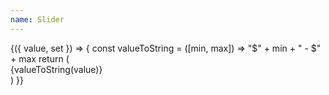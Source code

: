 ```yaml
---
name: Slider
---
```


<Playground title="Basic">
  <Slider
    allowCross={false}
    min={10}
    max={100}
    step={1}
    defaultValue={[50, 500]}
  />
</Playground>

<Playground title="Disabled">
  <Slider
    allowCross={false}
    min={10}
    max={100}
    step={1}
    defaultValue={[10, 100]}
    disabled
  />
</Playground>

<Playground title="With label">
  <Value initial={[0, 100]}>
    {({ value, set }) => {
      const valueToString = ([min, max]) => "$" + min + " - $" + max
      return (
        <div>
          <Serif size="3" color="black60" my={2}>
            {valueToString(value)}
          </Serif>
          <Slider
            allowCross={false}
            min={10}
            max={100}
            step={1}
            defaultValue={[10, 100]}
            onChange={set}
          />
        </div>
      )
    }}
  </Value>
</Playground>
